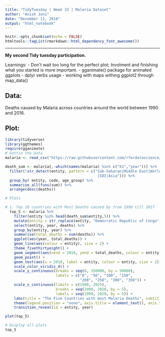 ```yaml
---
title: "TidyTuesday | Week 33 | Malaria Dataset"
author: "Anish Joni"
date: "December 11, 2018"
output: "html_notebook"
---
```


```r
knitr::opts_chunk$set(echo = FALSE)
htmltools::tagList(rmarkdown::html_dependency_font_awesome())
```

***
**My second Tidy tuesday participation.**

Learnings: 
- Don't wait too long for the perfect plot; Involment and finishing what you started is more important. 
- gganimate() package for animated ggplots 
- dplyr verbs usage 
- working with maps withing ggplot2 through map_data()

## Data:
Deaths caused by Malaria across countries around the world between 1990 and 2016.

## Plot:
```r
library(tidyverse)
library(ggthemes)
require(gganimate)
# Gettin the Data
malaria <- read_csv("https://raw.githubusercontent.com/rfordatascience/tidytuesday/master/data/2018-11-13/malaria_deaths_age.csv")

death_sum <- malaria[,-which(names(malaria) %in% c("X1","year"))] %>% 
  filter(!str_detect(entity, pattern = c("Sub-Saharan|Middle East|World|Low SDI
                                          |SDI|Asia"))) %>%
  group_by( entity, code, age_group) %>% 
  summarise_all(funs(sum)) %>% 
  arrange(desc(deaths))

# Plots

# 1. Top 10 countries with Most Deaths caused by from 1990 till 2017
  top_5 <- malaria %>% 
    filter(entity %in% head(death_sum$entity,5)) %>% 
    mutate(entity = str_replace(entity, "Democratic Republic of Congo", "Congo")) %>% 
    select(entity, year, deaths) %>% 
    group_by(entity, year) %>% 
    summarise(total_deaths = sum(deaths)) %>% 
    ggplot(aes(year, total_deaths)) +
    geom_line(aes(colour = entity), size = 2) +
    theme_fivethirtyeight() +
    geom_segment(aes(xend = 2016, yend = total_deaths, colour = entity), linetype = 2) +
    geom_point() +
    geom_text(aes(x = 2018, label = entity, colour = entity, size = 2)) +
    scale_color_viridis_d() +
    scale_y_continuous(breaks = seq(0, 350000, by = 50000),
                       labels = c("0", "50", "100", "150",
                                  "200", "250", "300", "350")) +
    scale_x_continuous(limits = c(1990, 2025),
                       breaks = seq(1990, 2020, by = 5),
                       labels = seq(1990, 2020, by = 5)) +
    labs(title = "The Five Countries with most Malaria Deaths", subtitle = 'From 1990 till 2016', caption = "Tidytuesday | #rstats | week 33", y = 'Deaths (thousands)') +
    theme(legend.position = "none", axis.title = element_text(), axis.title.x = element_blank()) +
    transition_reveal(id = entity, year) 


```
```r
plot(top_5)
```

```r
# Display all plots
top_5
```
